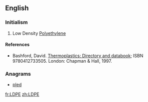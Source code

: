 ==English==

===Initialism===
{{rfc-header|Initialism}}
{{head|en|initialism}}

# {{context|organic compound|lang=en}} Low Density [[polyethylene|Polyethylene]]

====References====
* Bashford, David. [http://books.google.com/books?id=ycLq-EYaE0QC&dq=a.+schulman&source=gbs_navlinks_s Thermoplastics: Directory and databook]; ISBN 9780412733505. London: Chapman & Hall, 1997.

===Anagrams===
* [[pled#English|pled]]

[[fr:LDPE]]
[[zh:LDPE]]
